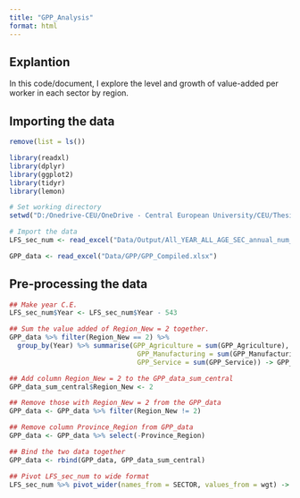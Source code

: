 ```yaml
---
title: "GPP_Analysis"
format: html
---
```


## Explantion

In this code/document, I explore the level and growth of value-added per worker in each sector by region.

## Importing the data

```r
remove(list = ls())

library(readxl)
library(dplyr)
library(ggplot2)
library(tidyr)
library(lemon)

# Set working directory
setwd("D:/Onedrive-CEU/OneDrive - Central European University/CEU/Thesis/Thesis_code")

# Import the data
LFS_sec_num <- read_excel("Data/Output/All_YEAR_ALL_AGE_SEC_annual_num_final.xlsx")

GPP_data <- read_excel("Data/GPP/GPP_Compiled.xlsx")

```

## Pre-processing the data

```r
## Make year C.E.
LFS_sec_num$Year <- LFS_sec_num$Year - 543
```

```r
## Sum the value added of Region_New = 2 together.
GPP_data %>% filter(Region_New == 2) %>% 
  group_by(Year) %>% summarise(GPP_Agriculture = sum(GPP_Agriculture),
                                GPP_Manufacturing = sum(GPP_Manufacturing),
                                GPP_Service = sum(GPP_Service)) -> GPP_data_sum_central

```

```r
## Add column Region_New = 2 to the GPP_data_sum_central
GPP_data_sum_central$Region_New <- 2

## Remove those with Region_New = 2 from the GPP_data
GPP_data <- GPP_data %>% filter(Region_New != 2)

## Remove column Province_Region from GPP_data
GPP_data <- GPP_data %>% select(-Province_Region)

## Bind the two data together
GPP_data <- rbind(GPP_data, GPP_data_sum_central)

```

```r
## Pivot LFS_sec_num to wide format
LFS_sec_num %>% pivot_wider(names_from = SECTOR, values_from = wgt) -> LFS_sec_num_wide
```

